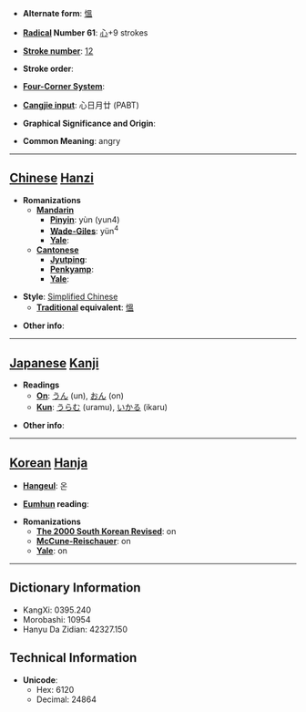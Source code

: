 * '''Alternate form''': [[慍]]

* '''[[Wiktionary:Chinese radical index| Radical]] Number 61''': [[Wiktionary:Chinese radical index 心|心]]+9 strokes

* '''[[Wiktionary:Chinese total strokes index|Stroke number]]''': [[Wiktionary:Chinese total strokes index 12|12]]

* '''Stroke order''': 

* '''[[Wiktionary:Chinese four corner index|Four-Corner System]]''': 

* '''[[Wiktionary:Chinese Cangjie index|Cangjie input]]''': 心日月廿 (PABT)

* '''Graphical Significance and Origin''': 

* '''Common Meaning''': angry

----

== [[Chinese]] [[Hanzi]] ==

* '''Romanizations'''
** '''[[Mandarin]]'''
*** '''[[Pinyin]]''': yùn (yun4)
*** '''[[Wade-Giles]]''': yün<sup>4</sup>
*** '''[[Yale]]''': 
** '''[[Cantonese]]'''
*** '''[[Jyutping]]''':
*** '''[[Penkyamp]]''': 
*** '''[[Yale]]''': 

* '''Style''': [[Simplified Chinese]] 
** '''[[Traditional Chinese|Traditional]] equivalent''': [[慍]]

* '''Other info''': 

----

== [[Japanese]] [[Kanji]] ==

* '''Readings'''
** '''[[On]]''': [[うん]] (un), [[おん]] (on)
** '''[[Kun]]''': [[うらむ]] (uramu), [[いかる]] (ikaru)

* '''Other info''':  

----

== [[Korean]] [[Hanja]] ==

* '''[[Hangeul]]''': 온

* '''[[Eumhun]] reading''': 

* '''Romanizations'''
** '''[[The 2000 South Korean Revised Romanization|The 2000 South Korean Revised]]''': on
** '''[[McCune-Reischauer]]''': on
** '''[[Yale]]''': on

----

== Dictionary Information ==

* KangXi: 0395.240
* Morobashi: 10954
* Hanyu Da Zidian: 42327.150

== Technical Information ==

* '''Unicode''':
** Hex: 6120
** Decimal: 24864